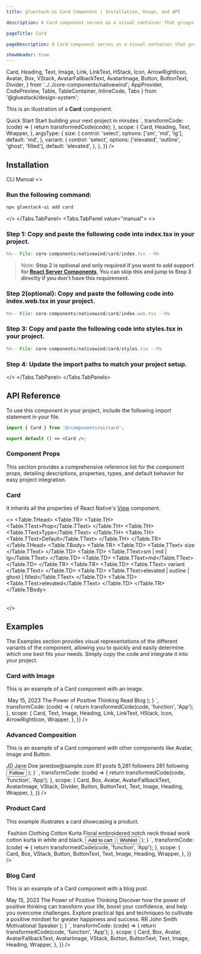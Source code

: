 ```yaml
---
title: gluestack-ui Card Component | Installation, Usage, and API

description: A Card component serves as a visual container that groups related content and actions.

pageTitle: Card

pageDescription: A Card component serves as a visual container that groups related content and actions.

showHeader: true
---
```



<Meta title="with-nativewind/Components/Data Display/Card" />

  Card,
  Heading,
  Text,
  Image,
  Link,
  LinkText,
  HStack,
  Icon,
  ArrowRightIcon,
  Avatar,
  Box,
  VStack,
  AvatarFallbackText,
  AvatarImage,
  Button,
  ButtonText,
  Divider,
} from '../../core-components/nativewind';
  AppProvider,
  CodePreview,
  Table,
  TableContainer,
  InlineCode,
  Tabs
} from '@gluestack/design-system';


This is an illustration of a **Card** component.

<Wrapper>
  <CodePreview
    showComponentRenderer={true}
    showArgsController={true}
    metaData={{
      code: `
    <Card {...props} className="m-3">
      <Heading size="md" className="mb-1">
        Quick Start
      </Heading>
      <Text size="sm">Start building your next project in minutes</Text>
    </Card>
      `,
      transformCode: (code) => {
        return transformedCode(code);
      },
      scope: {
        Card,
        Heading,
        Text,
        Wrapper,
      },
      argsType: {
        size: {
          control: 'select',
          options: ['sm', 'md', 'lg'],
          default: 'md',
        },
        variant: {
          control: 'select',
          options: ['elevated', 'outline', 'ghost', 'filled'],
          default: 'elevated',
        },
      },
    }}
  />
</Wrapper>

<br />

## Installation

<Tabs value="cli" type="section">
  <Tabs.TabList>
      <Tabs.Tab value="cli">
        <Tabs.TabTitle>CLI</Tabs.TabTitle>
      </Tabs.Tab>
     <Tabs.Tab value="manual">
        <Tabs.TabTitle>Manual</Tabs.TabTitle>
     </Tabs.Tab>
  </Tabs.TabList>
  <Tabs.TabPanels>
    <Tabs.TabPanel value="cli">
<>

### Run the following command:
  ```bash
  npx gluestack-ui add card
  ```
</>
    </Tabs.TabPanel>
    <Tabs.TabPanel value="manual"> 
<>

### Step 1: Copy and paste the following code into index.tsx in your project.
<CollapsibleCode>

```jsx 
%%-- File: core-components/nativewind/card/index.tsx --%% 
```
</CollapsibleCode>

> Note: **Step 2 is optional and only required if you want to add support for [React Server Components](https://vercel.com/blog/understanding-react-server-components), You can skip this and jump to Step 3 directly if you don't have this requirement.**

### Step 2(optional): Copy and paste the following code into index.web.tsx in your project.
<CollapsibleCode>

```jsx 
%%-- File: core-components/nativewind/card/index.web.tsx --%% 
```
</CollapsibleCode>

### Step 3: Copy and paste the following code into styles.tsx in your project.
<CollapsibleCode>

```jsx 
%%-- File: core-components/nativewind/card/styles.tsx --%% 
```
</CollapsibleCode>

### Step 4: Update the import paths to match your project setup.
</>
    </Tabs.TabPanel>
  </Tabs.TabPanels>
</Tabs>

## API Reference

To use this component in your project, include the following import statement in your file.

```jsx
import { Card } from '@/components/ui/card';
```

```jsx
export default () => <Card />;
```

### Component Props

This section provides a comprehensive reference list for the component props, detailing descriptions, properties, types, and default behavior for easy project integration.

### Card

It inherits all the properties of React Native's [View](https://reactnative.dev/docs/view) component.

<>
  <TableContainer>
    <Table>
      <Table.THead>
        <Table.TR>
          <Table.TH>
            <Table.TText>Prop</Table.TText>
          </Table.TH>
          <Table.TH>
            <Table.TText>Type</Table.TText>
          </Table.TH>
          <Table.TH>
            <Table.TText>Default</Table.TText>
          </Table.TH>
        </Table.TR>
      </Table.THead>
      <Table.TBody>
        <Table.TR>
          <Table.TD>
            <Table.TText>
              <InlineCode>size</InlineCode>
            </Table.TText>
          </Table.TD>
          <Table.TD>
            <Table.TText>sm | md | lg</Table.TText>
          </Table.TD>
          <Table.TD>
            <Table.TText>md</Table.TText>
          </Table.TD>
        </Table.TR>
        <Table.TR>
          <Table.TD>
            <Table.TText>
              <InlineCode>variant</InlineCode>
            </Table.TText>
          </Table.TD>
          <Table.TD>
            <Table.TText>elevated | outline | ghost | filled</Table.TText>
          </Table.TD>
          <Table.TD>
            <Table.TText>elevated</Table.TText>
          </Table.TD>
        </Table.TR>
      </Table.TBody>
    </Table>
  </TableContainer>
</>

## Examples

The Examples section provides visual representations of the different variants of the component, allowing you to quickly and easily determine which one best fits your needs. Simply copy the code and integrate it into your project.

### Card with Image

This is an example of a Card component with an image.

<Wrapper>
  <CodePreview
    showComponentRenderer={true}
    showArgsController={false}
    metaData={{
      code: `
function App(){
    return (
      <Card className="p-5 rounded-lg max-w-[360px] m-3">
        <Image
        source={{
          uri: 'https://images.unsplash.com/photo-1529693662653-9d480530a697?q=80&w=2831&auto=format&fit=crop&ixlib=rb-4.0.3&ixid=M3wxMjA3fDB8MHxwaG90by1wYWdlfHx8fGVufDB8fHx8fA%3D%3D',
        }}
        className="mb-6 h-[240px] w-full rounded-md"
      />
      <Text
        className="text-sm font-normal mb-2 text-typography-700"
      >
        May 15, 2023
      </Text>
      <Heading size="md" className="mb-4">
        The Power of Positive Thinking
      </Heading>
      <Link href="https://gluestack.io/" isExternal>
        <HStack className="items-center">
          <LinkText
            size="sm"
            className="font-semibold text-info-600 no-underline"
          >
            Read Blog
          </LinkText>
          <Icon
            as={ArrowRightIcon}
            size="sm"
            className="text-info-600 mt-0.5 ml-0.5"
          />
        </HStack>
      </Link>
    </Card>
);
}
`,
transformCode: (code) => {
return transformedCode(code, 'function', 'App');
},
scope: {
Card,
Text,
Image,
Heading,
Link,
LinkText,
HStack,
Icon,
ArrowRightIcon,
Wrapper,
},
}}
/>

</Wrapper>

### Advanced Composition

This is an example of a Card component with other components like Avatar, Image and Button.

<Wrapper>
  <CodePreview
    showComponentRenderer={true}
    showArgsController={false}
    metaData={{
      code: `
function App(){
    return (
    <Card className="p-6 rounded-lg max-w-[360px] m-3">
      <Box className="flex-row">
        <Avatar className="mr-4">
          <AvatarFallbackText>JD</AvatarFallbackText>
          <AvatarImage
            source={{
              uri: 'https://images.unsplash.com/photo-1620403724159-40363e84a155?q=80&w=2646&auto=format&fit=crop&ixlib=rb-4.0.3&ixid=M3wxMjA3fDB8MHxwaG90by1wYWdlfHx8fGVufDB8fHx8fA%3D%3D',
            }}
          />
        </Avatar>
        <VStack>
          <Heading size="md" className="mb-1">
            Jane Doe
          </Heading>
          <Text size="sm">
            janedoe@sample.com
          </Text>
        </VStack>
      </Box>
      <Box
        className="my-5 flex-col sm:flex-row"
      >
        <VStack
          className="items-center pb-2 sm:flex-1 sm:pb-0 sm:border-r sm:border-outline-300"
        >
          <Heading size="xs">
            81
          </Heading>
          <Text size="xs">posts</Text>
        </VStack>
        <Divider
          orientation="horizontal"
          className="w-[40%] self-center bg-background-300 flex sm:hidden"
        />
        <VStack
          className="items-center py-2 sm:flex-1 sm:py-0 sm:border-r sm:border-outline-300"
        >
          <Heading size="xs">
            5,281
          </Heading>
          <Text size="xs">followers</Text>
        </VStack>
        <Divider
          orientation="horizontal"
          className="w-[40%] self-center bg-background-300 flex sm:hidden"
        />
        <VStack
          className="items-center pt-2 sm:flex-1 sm:pt-0"
        >
          <Heading size="xs">
            281
          </Heading>
          <Text size="xs">following</Text>
        </VStack>
      </Box>
      <Box
        className="mb-5 flex-col sm:mb-6 sm:flex-row"
      >
        <Image
          source={{
            uri: 'https://images.unsplash.com/photo-1592089416462-2b0cb7da8379?q=80&w=2865&auto=format&fit=crop&ixlib=rb-4.0.3&ixid=M3wxMjA3fDB8MHxwaG90by1wYWdlfHx8fGVufDB8fHx8fA%3D%3D',
          }}
          className="mb-3 rounded-md w-full h-[140px] sm:mb-0 sm:mr-3 sm:w-[150px] sm:h-[154px]"
        />
        <Image
          source={{
            uri: 'https://images.unsplash.com/photo-1484406566174-9da000fda645?q=80&w=2425&auto=format&fit=crop&ixlib=rb-4.0.3&ixid=M3wxMjA3fDB8MHxwaG90by1wYWdlfHx8fGVufDB8fHx8fA%3D%3D',
          }}
          className="rounded-md w-full h-[140px] sm:w-[150px] sm:h-[154px]"
        />
      </Box>
      <Button className="py-2 px-4">
        <ButtonText size="sm">Follow</ButtonText>
      </Button>
    </Card>
);
}
`,
transformCode: (code) => {
return transformedCode(code, 'function', 'App');
},
scope: {
Card,
Box,
Avatar,
AvatarFallbackText,
AvatarImage,
VStack,
Divider,
Button,
ButtonText,
Text,
Image,
Heading,
Wrapper,
},
}}
/>

</Wrapper>

### Product Card

This example illustrates a card showcasing a product.

<Wrapper>
  <CodePreview
    showComponentRenderer={true}
    showArgsController={false}
    metaData={{
      code: `
function App(){
    return (
    <Card className="p-5 rounded-lg max-w-[360px] m-3">
      <Image
        source={{
          uri: 'https://images.unsplash.com/photo-1595231712325-9fedecef7575?w=800&auto=format&fit=crop&q=60&ixlib=rb-4.0.3&ixid=M3wxMjA3fDB8MHxwaG90by1yZWxhdGVkfDJ8fHxlbnwwfHx8fHw%3D',
        }}
        className="mb-6 h-[240px] w-full rounded-md"
      />
      <Text
        className="text-sm font-normal mb-2 text-typography-700"
      >
        Fashion Clothing
      </Text>
      <VStack className="mb-6">
        <Heading size="md" className="mb-4">
          Cotton Kurta
        </Heading>
        <Text size="sm">
          Floral embroidered notch neck thread work cotton kurta in white and
          black.
        </Text>
      </VStack>
      <Box
        className="flex-col sm:flex-row"
      >
        <Button
          className="px-4 py-2 mr-0 mb-3 sm:mr-3 sm:mb-0 sm:flex-1"
        >
          <ButtonText size="sm">Add to cart</ButtonText>
        </Button>
        <Button
          variant="outline"
          className="px-4 py-2 border-outline-300 sm:flex-1"
        >
          <ButtonText
            size="sm"
            className="text-typography-600"
          >
            Wishlist
          </ButtonText>
        </Button>
      </Box>
    </Card>
);
}
`,
transformCode: (code) => {
return transformedCode(code, 'function', 'App');
},
scope: {
Card,
Box,
VStack,
Button,
ButtonText,
Text,
Image,
Heading,
Wrapper,
},
}}
/>

</Wrapper>

### Blog Card

This is an example of a Card component with a blog post.

<Wrapper>
  <CodePreview
    showComponentRenderer={true}
    showArgsController={false}
    metaData={{
      code: `
function App(){
    return (
    <Card className="p-5 rounded-lg max-w-[360px] m-3"
    >
      <Text className="text-sm font-normal mb-2 text-typography-700"
      >
        May 15, 2023
      </Text>
      <VStack className="mb-6">
        <Heading size="md" className="mb-4">
          The Power of Positive Thinking
        </Heading>
        <Text size="sm">
          Discover how the power of positive thinking can transform your life,
          boost your confidence, and help you overcome challenges. Explore
          practical tips and techniques to cultivate a positive mindset for
          greater happiness and success.
        </Text>
      </VStack>
      <Box className="flex-row">
        <Avatar className="mr-3">
          <AvatarFallbackText>RR</AvatarFallbackText>
          <AvatarImage
            source={{
              uri: 'https://images.unsplash.com/photo-1535713875002-d1d0cf377fde?ixlib=rb-4.0.3&ixid=MnwxMjA3fDB8MHxzZWFyY2h8Mnx8dXNlcnxlbnwwfHwwfHw%3D&auto=format&fit=crop&w=800&q=60',
            }}
          />
        </Avatar>
        <VStack>
          <Heading size="sm" className="mb-1">
            John Smith
          </Heading>
          <Text size="sm">
            Motivational Speaker
          </Text>
        </VStack>
      </Box>
    </Card>
);
}
`,
transformCode: (code) => {
return transformedCode(code, 'function', 'App');
},
scope: {
Card,
Box,
Avatar,
AvatarFallbackText,
AvatarImage,
VStack,
Button,
ButtonText,
Text,
Image,
Heading,
Wrapper,
},
}}
/>

</Wrapper>